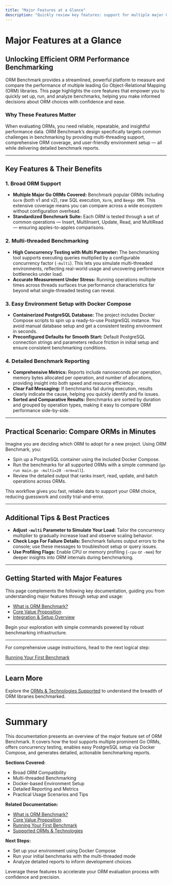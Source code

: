 ```yaml
---
title: "Major Features at a Glance"
description: "Quickly review key features: support for multiple major Go ORMs, multi-threaded benchmarking, easy environment set-up with Docker Compose, and detailed reporting. Learn how these features help you measure, compare, and analyze ORM performance efficiently."
---
```


# Major Features at a Glance

## Unlocking Efficient ORM Performance Benchmarking

ORM Benchmark provides a streamlined, powerful platform to measure and compare the performance of multiple leading Go Object-Relational Mapping (ORM) libraries. This page highlights the core features that empower you to quickly set up, run, and analyze benchmarks, helping you make informed decisions about ORM choices with confidence and ease.

### Why These Features Matter

When evaluating ORMs, you need reliable, repeatable, and insightful performance data. ORM Benchmark’s design specifically targets common challenges in benchmarking by providing multi-threading support, comprehensive ORM coverage, and user-friendly environment setup — all while delivering detailed benchmark reports.

---

## Key Features & Their Benefits

### 1. Broad ORM Support

- **Multiple Major Go ORMs Covered:** Benchmark popular ORMs including `Gorm` (both v1 and v2), raw SQL execution, `Xorm`, and `Beego ORM`. This extensive coverage means you can compare across a wide ecosystem without configuration overhead.
- **Standardized Benchmark Suite:** Each ORM is tested through a set of common operations — Insert, MultiInsert, Update, Read, and MultiRead — ensuring apples-to-apples comparisons.

### 2. Multi-threaded Benchmarking

- **High Concurrency Testing with Multi Parameter:** The benchmarking tool supports executing queries multiplied by a configurable concurrency factor (`-multi`). This lets you simulate multi-threaded environments, reflecting real-world usage and uncovering performance bottlenecks under load.
- **Accurate Measurement Under Stress:** Running operations multiple times across threads surfaces true performance characteristics far beyond what single-threaded testing can reveal.

### 3. Easy Environment Setup with Docker Compose

- **Containerized PostgreSQL Database:** The project includes Docker Compose scripts to spin up a ready-to-use PostgreSQL instance. You avoid manual database setup and get a consistent testing environment in seconds.
- **Preconfigured Defaults for Smooth Start:** Default PostgreSQL connection strings and parameters reduce friction in initial setup and ensure consistent benchmarking conditions.

### 4. Detailed Benchmark Reporting

- **Comprehensive Metrics:** Reports include nanoseconds per operation, memory bytes allocated per operation, and number of allocations, providing insight into both speed and resource efficiency.
- **Clear Fail Messaging:** If benchmarks fail during execution, results clearly indicate the cause, helping you quickly identify and fix issues.
- **Sorted and Comparative Results:** Benchmarks are sorted by duration and grouped by operation types, making it easy to compare ORM performance side-by-side.

---

## Practical Scenario: Compare ORMs in Minutes

Imagine you are deciding which ORM to adopt for a new project. Using ORM Benchmark, you:

- Spin up a PostgreSQL container using the included Docker Compose.
- Run the benchmarks for all supported ORMs with a simple command (`go run main.go -multi=20 -orm=all`).
- Review the detailed output that ranks insert, read, update, and batch operations across ORMs.

This workflow gives you fast, reliable data to support your ORM choice, reducing guesswork and costly trial-and-error.

---

## Additional Tips & Best Practices

- **Adjust `-multi` Parameter to Simulate Your Load:** Tailor the concurrency multiplier to gradually increase load and observe scaling behavior.
- **Check Logs For Failure Details:** Benchmark failures output errors to the console; use these messages to troubleshoot setup or query issues.
- **Use Profiling Flags:** Enable CPU or memory profiling (`-cpu` or `-mem`) for deeper insights into ORM internals during benchmarking.

---

## Getting Started with Major Features

This page complements the following key documentation, guiding you from understanding major features through setup and usage:

- [What is ORM Benchmark?](./what-is-orm-benchmark)
- [Core Value Proposition](./core-value-proposition)
- [Integration & Setup Overview](./integration-and-setup)

Begin your exploration with simple commands powered by robust benchmarking infrastructure.

---

For comprehensive usage instructions, head to the next logical step:

[Running Your First Benchmark](../../getting-started/installation-and-first-run/running-your-first-benchmark)


---

## Learn More

Explore the [ORMs & Technologies Supported](../../overview/architecture-and-core-concepts/supported-orms) to understand the breadth of ORM libraries benchmarked.


---

# Summary

This documentation presents an overview of the major feature set of ORM Benchmark. It covers how the tool supports multiple prominent Go ORMs, offers concurrency testing, enables easy PostgreSQL setup via Docker Compose, and generates detailed, actionable benchmarking reports.

**Sections Covered:**
- Broad ORM Compatibility
- Multi-threaded Benchmarking
- Docker-based Environment Setup
- Detailed Reporting and Metrics
- Practical Usage Scenarios and Tips

**Related Documentation:**
- [What is ORM Benchmark?](./what-is-orm-benchmark)
- [Core Value Proposition](./core-value-proposition)
- [Running Your First Benchmark](../../getting-started/installation-and-first-run/running-your-first-benchmark)
- [Supported ORMs & Technologies](../../overview/architecture-and-core-concepts/supported-orms)

**Next Steps:**
- Set up your environment using Docker Compose
- Run your initial benchmarks with the multi-threaded mode
- Analyze detailed reports to inform development choices

Leverage these features to accelerate your ORM evaluation process with confidence and precision.
